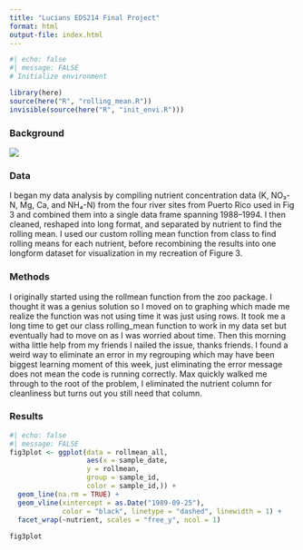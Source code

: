 ```yaml
---
title: "Lucians EDS214 Final Project"
format: html
output-file: index.html
---
```


```r
#| echo: false
#| message: FALSE
# Initialize environment

library(here)
source(here("R", "rolling_mean.R"))
invisible(source(here("R", "init_envi.R")))

```

### Background

![](images/clipboard-2119565473.jpeg)

### Data

 I began my data analysis by compiling nutrient concentration data (K, NO₃-N, Mg, Ca, and NH₄-N) from the four river sites from Puerto Rico used in Fig 3 and combined them into a single data frame spanning 1988–1994. I then cleaned, reshaped into long format, and separated by nutrient to find the rolling mean. I used our custom rolling mean function from class to find rolling means for each nutrient, before recombining the results into one longform dataset for visualization in my recreation of Figure 3.

### Methods

I originally started using the rollmean function from the zoo package. I thought it was a genius solution so I moved on to graphing which made me realize the function was not using time it was just using rows. It took me a long time to get our class rolling_mean function to work in my data set but eventually had to move on as I was worried about time. Then this morning witha little help from my friends I nailed the issue, thanks friends. I found a weird way to eliminate an error in my regrouping which may have been biggest learning moment of this week, just eliminating the error message does not mean the code is running correctly. Max quickly walked me through to the root of the problem, I eliminated the nutrient column for cleanliness but turns out you still need that column. 


### Results

```r
#| echo: false
#| message: FALSE
fig3plot <- ggplot(data = rollmean_all, 
                   aes(x = sample_date,
                   y = rollmean,
                   group = sample_id,
                   color = sample_id,)) +
  geom_line(na.rm = TRUE) +
  geom_vline(xintercept = as.Date("1989-09-25"), 
             color = "black", linetype = "dashed", linewidth = 1) +
  facet_wrap(~nutrient, scales = "free_y", ncol = 1)
            
fig3plot
```
